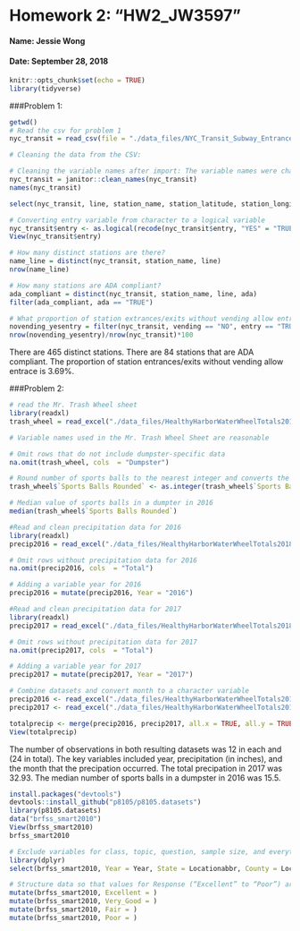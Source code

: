 
# Homework 2: "HW2_JW3597"
#### Name: Jessie Wong
#### Date: September 28, 2018

```r
knitr::opts_chunk$set(echo = TRUE)
library(tidyverse)
```

###Problem 1: 
```r
getwd()
# Read the csv for problem 1
nyc_transit = read_csv(file = "./data_files/NYC_Transit_Subway_Entrance_And_Exit_Data.csv")

# Cleaning the data from the CSV:

# Cleaning the variable names after import: The variable names were changed to lower snake case
nyc_transit = janitor::clean_names(nyc_transit)
names(nyc_transit)  
```

```r

select(nyc_transit, line, station_name, station_latitude, station_longitude, route1, route2, route3, route4, route5, route6, route7, route8, route9, route10, route11, entry, vending, entrance_type, ada)

# Converting entry variable from character to a logical variable 
nyc_transit$entry <- as.logical(recode(nyc_transit$entry, "YES" = "TRUE", "NO" = "FALSE"))
View(nyc_transit$entry)

# How many distinct stations are there?
name_line = distinct(nyc_transit, station_name, line)
nrow(name_line)

# How many stations are ADA compliant?
ada_compliant = distinct(nyc_transit, station_name, line, ada)
filter(ada_compliant, ada == "TRUE")

# What proportion of station extrances/exits without vending allow entrance?
novending_yesentry = filter(nyc_transit, vending == "NO", entry == "TRUE")
nrow(novending_yesentry)/nrow(nyc_transit)*100
```
There are 465 distinct stations. There are 84 stations that are ADA compliant. The proportion of station entrances/exits without vending allow entrace is 3.69%.

###Problem 2: 
```r
# read the Mr. Trash Wheel sheet
library(readxl)
trash_wheel = read_excel("./data_files/HealthyHarborWaterWheelTotals2018-7-28.xlsx", sheet = 1, range = "A2:N258")

# Variable names used in the Mr. Trash Wheel Sheet are reasonable

# Omit rows that do not include dumpster-specific data
na.omit(trash_wheel, cols  = "Dumpster")

# Round number of sports balls to the nearest integer and converts the result to an integer variable
trash_wheel$`Sports Balls Rounded` <- as.integer(trash_wheel$`Sports Balls`)

# Median value of sports balls in a dumpter in 2016
median(trash_wheel$`Sports Balls Rounded`)
```

```r
#Read and clean precipitation data for 2016
library(readxl)
precip2016 = read_excel("./data_files/HealthyHarborWaterWheelTotals2018-7-28.xlsx", sheet = 5)

# Omit rows without precipitation data for 2016
na.omit(precip2016, cols  = "Total")

# Adding a variable year for 2016
precip2016 = mutate(precip2016, Year = "2016")

#Read and clean precipitation data for 2017
library(readxl)
precip2017 = read_excel("./data_files/HealthyHarborWaterWheelTotals2018-7-28.xlsx", sheet = 4)

# Omit rows without precipitation data for 2017
na.omit(precip2017, cols  = "Total")

# Adding a variable year for 2017
precip2017 = mutate(precip2017, Year = "2017")

# Combine datasets and convert month to a character variable
precip2016 <- read_excel("./data_files/HealthyHarborWaterWheelTotals2018-7-28.xlsx", sheet = 5)
precip2017 <- read_excel("./data_files/HealthyHarborWaterWheelTotals2018-7-28.xlsx", sheet = 4)

totalprecip <- merge(precip2016, precip2017, all.x = TRUE, all.y = TRUE)
View(totalprecip)
```
The number of observations in both resulting datasets was 12 in each and (24 in total). The key variables included year, precipitation (in inches), and the month that the precipation occurred. The total precipation in 2017 was 32.93. The median number of sports balls in a dumpster in 2016 was 15.5. 

```r
install.packages("devtools")
devtools::install_github("p8105/p8105.datasets")
library(p8105.datasets)
data("brfss_smart2010")
View(brfss_smart2010)
brfss_smart2010

# Exclude variables for class, topic, question, sample size, and everything from lower confidence limit to GeoLocation / Format the Data to use appropriate variable names
library(dplyr)
select(brfss_smart2010, Year = Year, State = Locationabbr, County = Locationdesc, Response = Response, Health_Score = Data_value)

# Structure data so that values for Response (“Excellent” to “Poor”) are column names / variables which indicate the proportion of subjects with each response (which are values of Data_value in the original dataset)
mutate(brfss_smart2010, Excellent = )
mutate(brfss_smart2010, Very_Good = )
mutate(brfss_smart2010, Fair = )
mutate(brfss_smart2010, Poor = )


```
